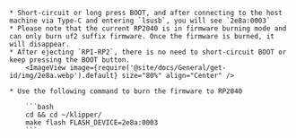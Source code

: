 


    * Short-circuit or long press BOOT, and after connecting to the host machine via Type-C and entering `lsusb`, you will see `2e8a:0003`
    * Please note that the current RP2040 is in firmware burning mode and can only burn uf2 suffix firmware. Once the firmware is burned, it will disappear.
    * After ejecting `RPI-RP2`, there is no need to short-circuit BOOT or keep pressing the BOOT button.
        <ImageView image={require('@site/docs/General/get-id/img/2e8a.webp').default} size="80%" align="Center" /> 

    * Use the following command to burn the firmware to RP2040

        ```bash
        cd && cd ~/klipper/
        make flash FLASH_DEVICE=2e8a:0003
        ```